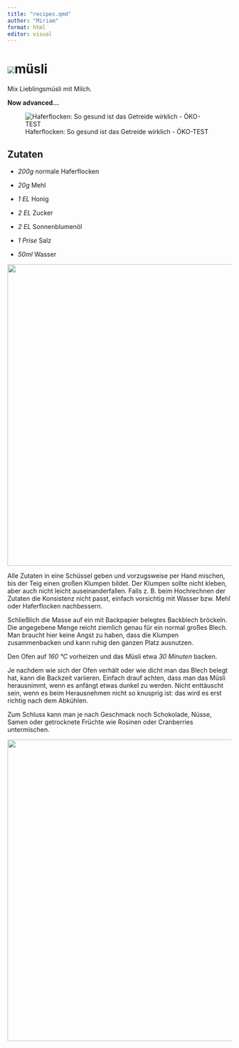 ```yaml
---
title: "recipes.qmd"
author: "Miriam"
format: html
editor: visual
---
```


# ![](images/bircher-muesli-e1631537510466.jpg)müsli

Mix Lieblingsmüsli mit Milch.

**Now advanced...**

![Haferflocken: So gesund ist das Getreide wirklich - ÖKO-TEST](https://www.oekotest.de/static_files/images/article/Haferflocken-sind-sehr-gesund-und-damit-eine-ideale-Fruehstueckszutat-_Vladislav-Noseek-Shutterstock_12378_16x9.jpg)

## Zutaten

-   *200g* normale Haferflocken

-   *20g* Mehl

-   *1 EL* Honig

-   *2 EL* Zucker

-   *2 EL* Sonnenblumenöl

-   *1 Prise* Salz

-   *50ml* Wasser

![](images/muesli-aus-dem-garten-02.jpg){width="676"}

Alle Zutaten in eine Schüssel geben und vorzugsweise per Hand mischen, bis der Teig einen großen Klumpen bildet. Der Klumpen sollte nicht kleben, aber auch nicht leicht auseinanderfallen. Falls z. B. beim Hochrechnen der Zutaten die Konsistenz nicht passt, einfach vorsichtig mit Wasser bzw. Mehl oder Haferflocken nachbessern.\

Schließlich die Masse auf ein mit Backpapier belegtes Backblech bröckeln. Die angegebene Menge reicht ziemlich genau für ein normal großes Blech. Man braucht hier keine Angst zu haben, dass die Klumpen zusammenbacken und kann ruhig den ganzen Platz ausnutzen.\

Den Ofen auf *160 °C* vorheizen und das Müsli etwa *30 Minuten* backen.\

Je nachdem wie sich der Ofen verhält oder wie dicht man das Blech belegt hat, kann die Backzeit variieren. Einfach drauf achten, dass man das Müsli herausnimmt, wenn es anfängt etwas dunkel zu werden. Nicht enttäuscht sein, wenn es beim Herausnehmen nicht so knusprig ist: das wird es erst richtig nach dem Abkühlen.\

Zum Schluss kann man je nach Geschmack noch Schokolade, Nüsse, Samen oder getrocknete Früchte wie Rosinen oder Cranberries untermischen.

![](images/crunchy-munchy-musli-aus-dem-ofen,id=2caab4b4,b=lecker,w=1200,rm=sk.jpeg){width="676"}

